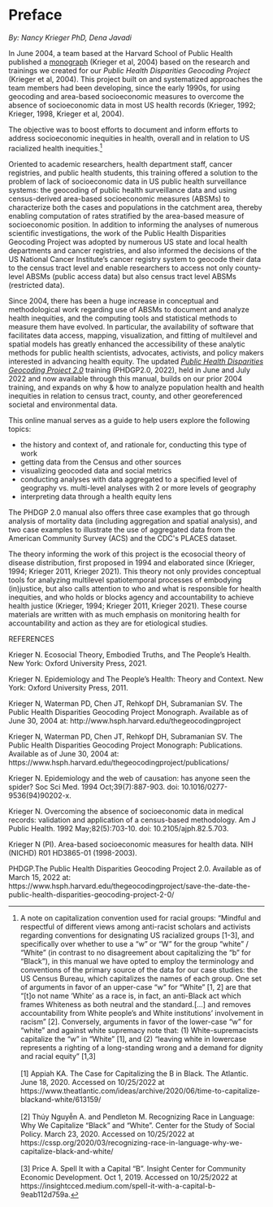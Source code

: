 # Preface {#preface .unnumbered}

*By: Nancy Krieger PhD, Dena Javadi*

In June 2004, a team based at the Harvard School of Public Health
published a [monograph](https://www.hsph.harvard.edu/thegeocodingproject/public-health-disparities-geocoding-project-monograph-june-2004/) (Krieger et al, 2004) based on the research and trainings we
created for our *Public Health Disparities Geocoding Project* (Krieger et al, 2004).
This project built on and systematized approaches the team members had
been developing, since the early 1990s, for using geocoding and
area-based socioeconomic measures to overcome the absence of
socioeconomic data in most US health records (Krieger, 1992; Krieger, 1998, Krieger et al, 2004).

The objective was to boost efforts to document and inform efforts to
address socioeconomic inequities in health, overall and in relation to
US racialized health inequities.^[A note on capitalization convention used for racial groups:  "Mindful and respectful of different views among anti-racist scholars and activists regarding conventions for designating US racialized groups [1-3], and specifically over whether to use a “w” or “W” for the group “white” / “White” (in contrast to no disagreement about capitalizing the “b” for “Black”), in this manual we have opted to employ the terminology and conventions of the primary source of the data for our case studies: the US Census Bureau, which capitalizes the names of each group. One set of arguments in favor of an upper-case “w” for “White” [1, 2] are that "[t]o not name ‘White’ as a race is, in fact, an anti-Black act which frames Whiteness as both neutral and the standard.[...] and removes accountability from White people’s and White institutions’ involvement in racism" [2]. Conversely, arguments in favor of the lower-case “w” for “white” and against white supremacy note that: (1) White-supremacists capitalize the “w” in “White” [1], and (2) "leaving white in lowercase represents a righting of a long-standing wrong and a demand for dignity and racial equity” [1,3] <br /> <br /> [1] Appiah KA. The Case for Capitalizing the B in Black. The Atlantic. June 18, 2020. Accessed on 10/25/2022 at https://www.theatlantic.com/ideas/archive/2020/06/time-to-capitalize-blackand-white/613159/<br /> <br /> [2] Thúy Nguyễn A. and Pendleton M. Recognizing Race in Language: Why We Capitalize “Black” and “White”. Center for the Study of Social Policy. March 23, 2020. Accessed on 10/25/2022 at https://cssp.org/2020/03/recognizing-race-in-language-why-we-capitalize-black-and-white/ <br /> <br />[3] Price A. Spell It with a Capital “B”. Insight Center for Community Economic Development. Oct 1, 2019. Accessed on 10/25/2022 at https://insightcced.medium.com/spell-it-with-a-capital-b-9eab112d759a.]

Oriented to academic researchers, health department staff, cancer
registries, and public health students, this training offered a solution
to the problem of lack of socioeconomic data in US public health
surveillance systems: the geocoding of public health surveillance data
and using census-derived area-based socioeconomic measures (ABSMs) to
characterize both the cases and populations in the catchment area,
thereby enabling computation of rates stratified by the area-based
measure of socioeconomic position. In addition to informing the analyses
of numerous scientific investigations, the work of the Public Health
Disparities Geocoding Project was adopted by numerous US state and local
health departments and cancer registries, and also informed the
decisions of the US National Cancer Institute's cancer registry system
to geocode their data to the census tract level and enable researchers
to access not only county-level ABSMs (public access data) but also
census tract level ABSMs (restricted data).

Since 2004, there has been a huge increase in conceptual and methodological work regarding use of ABSMs to document and analyze health inequities, and the computing tools and statistical methods to measure them have evolved. In particular, the availability of software
that facilitates data access, mapping, visualization, and fitting of multilevel and spatial models has greatly enhanced the accessibility of these analytic methods for public health scientists, advocates, activists, and policy makers interested in advancing health equity. The
updated [*Public Health Disparities Geocoding Project  2.0*](https://www.hsph.harvard.edu/thegeocodingproject/save-the-date-the-public-health-disparities-geocoding-project-2-0/) training (PHDGP2.0, 2022), held in June and July 2022 and now available through this manual, builds on our prior 2004 training, and expands on why & how to analyze population health and health inequities in relation to census tract, county, and other georeferenced societal
and environmental data.

This online manual serves as a guide to help users explore the following topics:

- the history and context of, and rationale for, conducting this type of work
- getting data from the Census and other sources
- visualizing geocoded data and social metrics
- conducting analyses with data aggregated to a specified level of geography vs. multi-level analyses with 2 or more levels of geography
- interpreting data through a health equity lens

The PHDGP 2.0 manual also offers three case examples that go through analysis of mortality data (including aggregation and spatial analysis), and two case examples to illustrate the use of aggregated data from the American Community Survey (ACS) and the CDC\'s PLACES dataset.

The theory informing the work of this project is the ecosocial theory of disease distribution, first proposed in 1994 and elaborated since (Krieger, 1994; Krieger 2011, Krieger 2021). This theory not only provides conceptual tools for analyzing multilevel spatiotemporal processes of embodying (in)justice, but also calls attention to who and what is responsible for health inequities, and who holds or blocks agency and accountability to achieve health
justice (Krieger, 1994; Krieger 2011, Krieger 2021). These course materials are written with as much emphasis on monitoring health for accountability and action as they are for etiological studies.


    



REFERENCES

Krieger N. Ecosocial Theory, Embodied Truths, and The People's Health. New York: Oxford University Press, 2021.

Krieger N. Epidemiology and The People’s Health: Theory and Context. New York: Oxford University Press, 2011.

Krieger N, Waterman PD, Chen JT, Rehkopf DH, Subramanian SV. The Public Health Disparities Geocoding Project Monograph. Available as of June 30, 2004 at: http://www.hsph.harvard.edu/thegeocodingproject

Krieger N, Waterman PD, Chen JT, Rehkopf DH, Subramanian SV. The Public Health Disparities Geocoding Project Monograph: Publications. Available as of June 30, 2004 at: https://www.hsph.harvard.edu/thegeocodingproject/publications/

Krieger N. Epidemiology and the web of causation: has anyone seen the spider? Soc Sci Med. 1994 Oct;39(7):887-903. doi: 10.1016/0277-9536(94)90202-x.

Krieger N. Overcoming the absence of socioeconomic data in medical records: validation and application of a census-based methodology. Am J Public Health. 1992 May;82(5):703-10. doi: 10.2105/ajph.82.5.703.

Krieger N (PI). Area-based socioeconomic measures for health data. NIH (NICHD) R01 HD3865-01 (1998-2003).

PHDGP.The Public Health Disparities Geocoding Project 2.0. Available as of March 15, 2022 at: https://www.hsph.harvard.edu/thegeocodingproject/save-the-date-the-public-health-disparities-geocoding-project-2-0/
